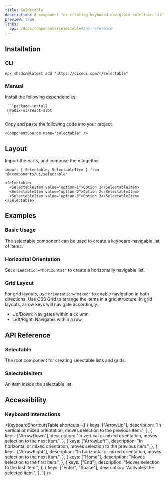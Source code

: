 ```yaml
---
title: Selectable
description: A component for creating keyboard-navigable selection lists and grids.
preview: true
links:
  api: /docs/components/selectable#api-reference
---
```


<ComponentTabs name="selectable-demo" />

## Installation

### CLI

```package-install
npx shadcn@latest add "https://diceui.com/r/selectable"
```

### Manual

<Steps>
  <Step>
     Install the following dependencies:

     ```package-install
     @radix-ui/react-slot
     ```
  </Step>
  <Step>
    Copy and paste the following code into your project.

    <ComponentSource name="selectable" />
  </Step>
</Steps>

## Layout

Import the parts, and compose them together.

```tsx
import { Selectable, SelectableItem } from "@/components/ui/selectable"

<Selectable>
  <SelectableItem value="option-1">Option 1</SelectableItem>
  <SelectableItem value="option-2">Option 2</SelectableItem>
  <SelectableItem value="option-3">Option 3</SelectableItem>
</Selectable>
```

## Examples

### Basic Usage

The selectable component can be used to create a keyboard-navigable list of items.

<ComponentTabs name="selectable-demo" />

### Horizontal Orientation

Set `orientation="horizontal"` to create a horizontally navigable list.

<ComponentTabs name="selectable-horizontal-demo" />

### Grid Layout

For grid layouts, use `orientation="mixed"` to enable navigation in both directions. 
Use CSS Grid to arrange the items in a grid structure. In grid layouts, 
arrow keys will navigate accordingly:

- Up/Down: Navigates within a column
- Left/Right: Navigates within a row

<ComponentTabs name="selectable-grid-demo" />

## API Reference

### Selectable

The root component for creating selectable lists and grids.

<AutoTypeTable
  path="./types/docs/selectable.ts"
  name="SelectableProps"
/>

### SelectableItem

An item inside the selectable list.

<AutoTypeTable
  path="./types/docs/selectable.ts"
  name="SelectableItemProps"
/>

## Accessibility

### Keyboard Interactions

<KeyboardShortcutsTable
  shortcuts={[
    {
      keys: ["ArrowUp"],
      description: "In vertical or mixed orientation, moves selection to the previous item.",
    },
    {
      keys: ["ArrowDown"],
      description: "In vertical or mixed orientation, moves selection to the next item.",
    },
    {
      keys: ["ArrowLeft"],
      description: "In horizontal or mixed orientation, moves selection to the previous item.",
    },
    {
      keys: ["ArrowRight"],
      description: "In horizontal or mixed orientation, moves selection to the next item.",
    },
    {
      keys: ["Home"],
      description: "Moves selection to the first item.",
    },
    {
      keys: ["End"],
      description: "Moves selection to the last item.",
    },
    {
      keys: ["Enter", "Space"],
      description: "Activates the selected item.",
    },
  ]}
/> 